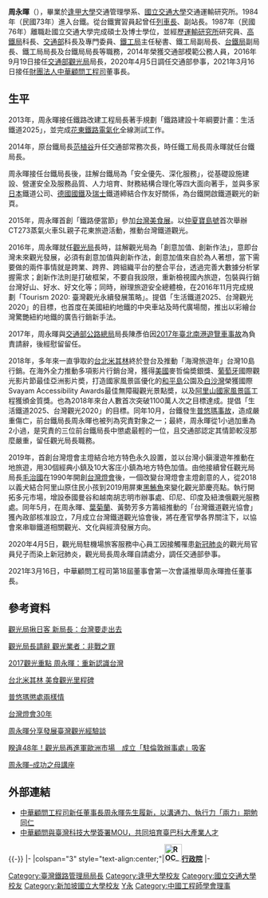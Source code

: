 {{Infobox_officeholder
| name =周永暉
| image name =Taipei Taiwan TRA-Director-General-Yung-Hui-Chou-01.jpg
| width =
| sex = 男
| office1 = [[財團法人中華顧問工程司|財團法人中華顧問工程司董事長]]
| term_start1 = 2021年3月16日
| term_end1 = 
| predecessor1 = [[林陵三|林陵三]]
| successor1 = 
| office2 = {{ROC}}第10任[[交通部觀光局|交通部觀光局<br>局長]]
| term_start2 = 2016年9月19日
| term_end2 = 2020年4月5日
| predecessor2 = [[謝謂君|謝謂君]]
| successor2 = [[張錫聰|張錫聰]]（代理，後真除）
| office3 = {{ROC}}第20任[[臺灣鐵路管理局|臺灣鐵路管理局<br>局長]]
| term_start3 = 2014年4月8日
| term_end3 = 2016年10月4日
| predecessor3 = [[范植谷|范植谷]]
| successor3 = [[鹿潔身|鹿潔身]]
| period =
| nationality = {{ROC}}
| Native place = 
| date of birth = {{birth year and age|1959|02}}
| date of death =
| place of birth = {{TWN}}
| place of death =
| party = 
| educate =
*逢甲大學交通管理學系
*國立交通大學運輸工程碩士、博士
*新加坡國立大學李光耀公共政策學院研究 
| past =
*財團法人中華顧問工程司董事長
*交通部參事
*交通部觀光局局長
*交通部臺灣鐵路管理局局長
*交通部鐵路改建工程局局長 
*交通部臺灣鐵路管理局副局長 
*交通部鐵路改建工程局主任秘書、副局長 
*交通部科長、專門委員 
*交通部高速鐵路工程局科長 
*交通部運輸研究所研究員 
*臺灣省政府交通處臺灣鐵路管理局實習員、列車長、副站長 
}}
'''周永暉'''（{{bd|1959年|2月|||}}），畢業於[[逢甲大學|逢甲大學]]交通管理學系、[[國立交通大學|國立交通大學]]交通運輸研究所。1984年（民國73年）進入台鐵。從台鐵實習員起曾任[[列車長|列車長]]、副站長。1987年（民國76年）離職赴國立交通大學完成碩士及博士學位，並經歷[[運輸研究所|運輸研究所]]研究員、[[高鐵局|高鐵局]]科長、[[中華民國交通部|交通部]]科長及專門委員、[[鐵工局|鐵工局]]主任秘書、鐵工局副局長、[[台鐵局|台鐵局]]副局長、鐵工局局長及台鐵局局長等職務，2014年榮獲交通部模範公務人員，2016年9月19日接任[[交通部觀光局|交通部觀光局]]局長，2020年4月5日調任交通部參事，2021年3月16日接任[[財團法人中華顧問工程司|財團法人中華顧問工程司]]董事長。

==生平==
2013年，周永暉接任鐵路改建工程局長著手規劃「鐵路建設十年綱要計畫：生活鐵道2025」，並完成[[花東鐵路電氣化|花東鐵路電氣化]]全線測試工作。

2014年，原台鐵局長[[范植谷|范植谷]]升任交通部常務次長，時任鐵工局長周永暉就任台鐵局長。

周永暉接任台鐵局長後，註解台鐵局為「安全優先、深化服務」，從基礎設施建設、營運安全及服務品質、人力培育、財務結構合理化等四大面向著手，並與多家[[日本|日本]]鐵道公司、[[德國國鐵|德國國鐵]]及[[瑞士|瑞士]]鐵道締結合作友好關係，為台鐵開啟鐵道觀光的新頁。

2015年，周永暉首創「鐵路便當節」參加[[台灣美食展|台灣美食展]]。以[[仲夏寶島號|仲夏寶島號]]首次舉辦CT273蒸氣火車SL親子花東旅遊活動，推動台灣鐵道觀光。

2016年，周永暉就任[[觀光局|觀光局]]長時，註解觀光局為「創意加值、創新作法」，意即台灣未來觀光發展，必須有創意加值與創新作法，創意加值來自於為人著想，當下需要做的兩件事情就是跨業、跨界、跨組織平台的整合平台，透過完善大數據分析掌握需求；創新作法則是打破框架，不要自我設限，重新檢視國內旅遊，包裝與行銷台灣好山、好水、好文化等；同時，辦理旅遊安全總體檢，在2016年11月完成規劃「Tourism 2020: 臺灣觀光永續發展策略」。提倡「生活鐵道2025、台灣觀光2020」的目標，也首度在美國紐約地鐵的中央車站及時代廣場間，推出以彩繪台灣驚艷紐約地鐵的廣告行銷新手法。

2017年，周永暉與[[交通部公路總局|交通部公路總局]]局長陳彥伯因[[2017年臺北南港遊覽車事故|2017年臺北南港遊覽車事故]]為負責請辭，後經慰留留任。

2018年，多年來一直爭取的[[台北|台北]][[米其林餐廳|米其林]]終於登台及推動「海灣旅遊年」台灣10島行銷。在海外全力推動多項影片行銷台灣，獲得[[美國|美國]]麥哲倫奬銀獎、[[葡萄牙|葡萄牙]]國際觀光影片節最佳亞洲影片奬，打造國家風景區優化的[[和平島|和平島]]公園及[[白沙灣|白沙灣]]榮獲國際Svayam Accessibility Awards最佳無障礙觀光景點奬，以及[[阿里山國家風景區|阿里山國家風景區]]工程獲頒金質獎。也為2018年來台人數首次突破1100萬人次之目標達成。提倡「生活鐵道2025、台灣觀光2020」的目標。同年10月，台鐵發生[[2018年宜蘭普悠瑪列車出軌事故|普悠瑪事故]]，造成嚴重傷亡，前台鐵局長周永暉也被列為究責對象之一；最終，周永暉從1小過加重為2小過，是究責的三位前台鐵局長中懲處最輕的一位，且交通部認定其情節較沒那麼嚴重，留任觀光局長職務。

2019年，首創台灣燈會主燈結合地方特色永久設置，並以台灣小鎭漫遊年推動在地旅遊，用30個經典小鎮及10大客庄小鎮為地方特色加值。由他接續曾任觀光局局長[[毛治國|毛治國]]在1990年開創[[台灣燈會|台灣燈會]]後，一個改變台灣燈會主燈創意的人，從2018以義犬結合阿里山原住民小孩到2019用屏東[[黑鮪魚|黑鮪魚]]來變化觀光節慶亮點。執行開拓多元市場，增設泰國曼谷和越南胡志明市辦事處、印尼、印度及紐澳俄觀光服務處。同年5月，在周永暉、[[葉菊蘭|葉菊蘭]]、黃勢芳多方籌組推動的「台灣鐵道觀光協會」獲內政部核准設立，7月成立台灣鐵道觀光協會後，將在產官學各界關注下，以協會來串聯鐵道相關觀光、文化與經濟發展方向。

2020年4月5日，觀光局駐機場旅客服務中心員工因接觸罹患[[新冠肺炎|新冠肺炎]]的觀光局官員兒子而染上新冠肺炎，觀光局長周永暉自請處分，調任交通部參事。

2021年3月16日，中華顧問工程司第18屆董事會第一次會議推舉周永暉擔任董事長。

== 參考資料 ==
{{reflist}}
[http://mobile.n.yam.com/m/news.php?id=20160919890559 觀光局揪日客 新局長：台灣要走出去]{{Wayback|url=http://mobile.n.yam.com/m/news.php?id=20160919890559 |date=20160927173411 }}

[http://news.ltn.com.tw/news/life/breakingnews/1980019 觀光局長請辭 觀光業者：非戰之罪]{{Wayback|url=http://news.ltn.com.tw/news/life/breakingnews/1980019 |date=20191205214851 }}

[https://tw.mobi.yahoo.com/sports/2017%E8%A7%80%E5%85%89%E9%87%8D%E9%BB%9E-%E5%91%A8%E6%B0%B8%E6%9A%89-%E9%87%8D%E6%96%B0%E8%AA%8D%E8%AD%98%E5%8F%B0%E7%81%A3-062600695.html 2017觀光重點 周永暉：重新認識台灣]{{Wayback|url=https://tw.mobi.yahoo.com/sports/2017%E8%A7%80%E5%85%89%E9%87%8D%E9%BB%9E-%E5%91%A8%E6%B0%B8%E6%9A%89-%E9%87%8D%E6%96%B0%E8%AA%8D%E8%AD%98%E5%8F%B0%E7%81%A3-062600695.html |date=20190918045930 }}

[https://money.udn.com/money/story/5628/3034040 台北米其林 美食觀光里程碑] {{Wayback|url=https://money.udn.com/money/story/5628/3034040 |date=20190916211326 }}

[https://www.setn.com/News.aspx?NewsID=544865 普悠瑪懲處兩樣情] {{Wayback|url=https://www.setn.com/News.aspx?NewsID=544865 |date=20190522155845 }}

[https://news.ltn.com.tw/news/life/breakingnews/2702449 台灣燈會30年] {{Wayback|url=https://news.ltn.com.tw/news/life/breakingnews/2702449 |date=20190916192530 }}

[https://www.chinatimes.com/newspapers/20191124000720-260508?chdtv 周永暉分享發展臺灣觀光經驗談]

[https://www.ettoday.net/amp/amp_news.php?news_id=1606696&from=ampshare-line-fixed 睽違48年！觀光局再進軍歐洲市場　成立「駐倫敦辦事處」吸客]

[https://turnnewsapp.com/ct/eventct/152195.html 周永暉–成功之母講座]

== 外部連結==
*[https://www.ceci.org.tw/modules/article-content.aspx?s=1&i=367 中華顧問工程司新任董事長周永暉先生履新，以溝通力、執行力「兩力」期勉同仁]
*[https://www.ceci.org.tw/modules/article-content.aspx?s=1&i=446 中華顧問與臺灣科技大學簽署MOU，共同培育臺巴科大產業人才] {{Wayback|url=https://www.ceci.org.tw/modules/article-content.aspx?s=1&i=446 |date=20211202021315 }}
{{-}}
{{start box}}
{{s-gov|roc}}
|-
|colspan="3" style="text-align:center;"|'''[[File:ROC_Executive_Yuan_Logo.svg|35px]][[行政院|行政院]]'''
|-
{{s-before|[[許俊逸|許俊逸]]}}
{{s-title|[[交通部鐵路改建工程局|鐵路改建工程局]]局長<br><small>第五任<br>2013年3月25日－2014年4月7日}}
{{s-after|[[曾大仁|曾大仁]]}}
{{s-before|[[范植谷|范植谷]]}}
{{s-title|[[台灣鐵路管理局|台灣鐵路管理局]]局長<br><small>第二十任<br>2014年4月8日－2016年9月19日}}
{{s-after|[[鹿潔身|鹿潔身]]<small><br>（代理，後真除）</small>}}
{{s-before|[[謝謂君|謝謂君]]}}
{{s-title|[[交通部觀光局|觀光局]]局長<br><small>第十任<br>2016年9月19日－2020年4月5日}}
{{s-after|[[張錫聰|張錫聰]]<small><br>（代理，後真除）</small>}}
{{end box}}
{{中國工程師學會第七十屆理事會}}
{{Authority control}}

{{DEFAULTSORT:Zhou周}}
[[Category:臺灣鐵路管理局局長|Category:臺灣鐵路管理局局長]]
[[Category:逢甲大學校友|Category:逢甲大學校友]]
[[Category:國立交通大學校友|Category:國立交通大學校友]]
[[Category:新加坡國立大學校友|Category:新加坡國立大學校友]]
[[Category:周姓|Y永]]
[[Category:中國工程師學會理事|Category:中國工程師學會理事]]